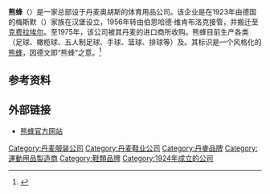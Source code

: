 {{Infobox company
| logo             = 
| pixels           = 30
| caption          = 
| type = [[子公司|子公司]]
| genre            = 
| fate             = 
| predecessor      = 
| successor        = {{start date and age|1923}}于德国汉堡
| founder = Albrech & Ludwig Messmer
| defunct          = 
| location_city    = [[奥胡斯|奥胡斯]]
| location_country = {{DEN}}
| location         =
| locations        = 
| area_served      = 
| key_people       = 
| industry         = [[服装|服装]]
| products         = {{link-en|运动服饰|Sportswear (activewear)}}、{{link-en|鞋具|footwear}}
| services         = 
| revenue          = 
| operating_income = 
| net_income       = 
| aum              = 
| assets           = 
| equity           = 
| owner            = 
| num_employees    = 
| parent = Thornico Group<ref name=thor>[https://www.thornico.com/group-structure/sport---fashion/hummel Hummel] {{Wayback|url=https://www.thornico.com/group-structure/sport---fashion/hummel |date=20210306235105 }} on Thornico website</ref>
| divisions        = 
| subsid           = 
| homepage = {{url|https://www.hummel.net/|hummel.net}}
| footnotes        = 
| intl             = 
}}
'''熊蜂'''（{{lang-de|'''Hummel'''}}）是一家总部设于丹麦奥胡斯的体育用品公司。该企业是在1923年由德国的梅斯默（{{lang|de|Messmer}}）家族在汉堡设立，1956年转由伯恩哈德·维肯布洛克接管，并搬迁至[[克费拉埃尔|克费拉埃尔]]。至1975年，该公司被其丹麦的进口商所收购。熊蜂目前生产各类{{link-en|运动服饰|Sportswear (activewear)}}（足球、橄榄球、五人制足球、手球、篮球、排球等）及{{link-en|鞋具|footwear}}。其标识是一个风格化的[[熊蜂|熊蜂]]，因德文{{lang|de|Hummel}}即“熊蜂”之意。<ref>{{Internetquelle | hrsg=Dansk Boldspil-Union | url=http://www.dbu.dk/Nyheder/2016/Januar/dbu_hummel_historisk_samarbejde | sprache=da | titel=hummel og DBU indgår historisk samarbejde | datum=2016-01-15 | zugriff=2016-01-17 }} {{Wayback|url=http://www.dbu.dk/Nyheder/2016/Januar/dbu_hummel_historisk_samarbejde |date=20180615215400 }}</ref>

==参考资料==
{{reflist}}

== 外部链接 ==
{{Commonscat|Hummel International}}
*[http://www.hummel.dk 熊蜂官方网站] {{Wayback|url=http://www.hummel.dk/ |date=20210418062649 }}

{{體育用品品牌}}

[[Category:丹麦服装公司|Category:丹麦服装公司]]
[[Category:丹麦鞋业公司|Category:丹麦鞋业公司]]
[[Category:丹麥品牌|Category:丹麥品牌]]
[[Category:運動用品製造商|Category:運動用品製造商]]
[[Category:鞋類品牌|Category:鞋類品牌]]
[[Category:1924年成立的公司|Category:1924年成立的公司]]